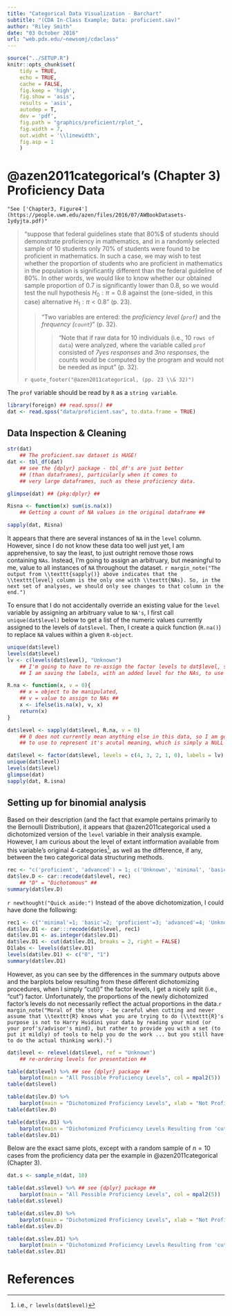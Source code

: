```yaml
---
title: "Categorical Data Visualization - Barchart"
subtitle: "(CDA In-Class Example; Data: proficient.sav)"
author: "Riley Smith"
date: "03 October 2016"
url: "web.pdx.edu/~newsomj/cdaclass"
---
```


```r
source("../SETUP.R")
knitr::opts_chunk$set(
    tidy = TRUE,
    echo = TRUE,
    cache = FALSE,
    fig.keep = 'high',
    fig.show = 'asis',
    results = 'asis',
    autodep = T,
    dev = 'pdf',
    fig.path = "graphics/proficient/rplot_",
    fig.width = 7,
    out.widht = '\\linewidth',
    fig.asp = 1
    )
```

# @azen2011categorical's (Chapter 3) Proficiency Data

```marginfigure
"See ['Chapter3, Figure4'](https://people.uwm.edu/azen/files/2016/07/AWBookDatasets-1ydyjta.pdf)"
```

> "suppose that federal guidelines state that $80\%$$ of students should demonstrate proficiency in mathematics, and in a randomly selected sample of 10 students only $70\%$ of students were found to be proficient in mathematics. In such a case, we may wish to test whether the proportion of students who are proficient in mathematics in the population is significantly different than the federal guideline of $80\%$. In other words, we would like to know whether our obtained sample proportion of $0.7$ is significantly lower than $0.8$, so we would test the null hypothesis $H_{0}: \pi = 0.8$ against the (one-sided, in this case) alternative $H_{1}: \pi < 0.8$" (p. 23).
>
> > "Two variables are entered: the _proficiency level (`prof`)_ and the _frequency (`count`)_" (p. 32).
> >
> > > "Note that if raw data for $10$ individuals (i.e., $10$ `rows of data`) were analyzed, where the variable called `prof` consisted of _$7 yes$ responses_ and _$3 no$ responses_, the counts would be computed by the program and would not be needed as input" (p. 32).
>
> `r quote_footer("@azen2011categorical, (pp. 23 \\& 32)")`

The `prof` variable should be read by `R` as a `string variable`.


```r
library(foreign) ## read.spss() ##
dat <- read.spss("data/proficient.sav", to.data.frame = TRUE)
```

## Data Inspection \& Cleaning

```r
str(dat)
    ## The proficient.sav dataset is HUGE!
dat <- tbl_df(dat)
    ## see the {dplyr} package - tbl_df's are just better
    ## (than dataframes), particularly when it comes to
    ## very large dataframes, such as these proficiency data.

glimpse(dat) ## {pkg:dplyr} ##

Risna <- function(x) sum(is.na(x))
    ## Getting a count of NA values in the original dataframe ##

sapply(dat, Risna)
```

It appears that there are several instances of `NA` in the `level` column. However, since I do not know these data too well just yet, I am apprehensive, to say the least, to just outright remove those rows containing `NAs`. Instead, I'm going to assign an arbitruary, but meaningful to me, value to all instances of `NA` throughout the dataset. `r margin_note("The output from \\texttt{sapply()} above indicates that the \\texttt{level} column is the only one with \\texttt{NAs}. So, in the next set of analyses, we should only see changes to that column in the end.")`

To ensure that I do not accidentally override an existing value for the `level` variable by assigning an arbitruary value to `NA's`, I first call `unique(dat$level)` below to get a list of the numeric values currently assigned to the levels of `dat$level`. Then, I create a quick function (`R.na()`) to replace `NA` values within a given `R-object`.

```r
unique(dat$level)
levels(dat$level)
lv <- c(levels(dat$level), "Unknown")
    ## I'm going to have to re-assign the factor levels to dat$level, so
    ## I am saving the labels, with an added level for the NAs, to use later

R.na <- function(x, v = 0){
    ## x = object to be manipulated,
    ## v = value to assign to NAs ##
    x <- ifelse(is.na(x), v, x)
    return(x)
}

dat$level <- sapply(dat$level, R.na, v = 0)
    ## 0 does not currently mean anything else in this data, so I am going
    ## to use to represent it's acutal meaning, which is simply a NULL value

dat$level <- factor(dat$level, levels = c(4, 3, 2, 1, 0), labels = lv)
unique(dat$level)
levels(dat$level)
glimpse(dat)
sapply(dat, R.isna)

```

## Setting up for binomial analysis

Based on their description (and the fact that example pertains primarily to the Bernoulli Distribution), it appears that @azen2011categorical used a dichotomized version of the `level` variable in their analysis example. However, I am curious about the level of extant intformation available from this variable's original 4-categories^[i.e., `r levels(dat$level)`], as well as the difference, if any, between the two categorical data structuring methods.

```r
rec <- "c('proficient', 'advanced') = 1; c('Unknown', 'minimal', 'basic') = 0"
dat$lev.D <- car::recode(dat$level, rec)
    ## "D" = "Dichotomous" ##
summary(dat$lev.D)
```

`r newthought("Quick aside:")` Instead of the above dichotomization, I could have done the following:

```r
rec1 <- c("'minimal'=1; 'basic'=2; 'proficient'=3; 'advanced'=4; 'Unknown'=0")
dat$lev.D1 <- car:::recode(dat$level, rec1)
dat$lev.D1 <- as.integer(dat$lev.D1)
dat$lev.D1 <- cut(dat$lev.D1, breaks = 2, right = FALSE)
D1labs <- levels(dat$lev.D1)
levels(dat$lev.D1) <- c("0", "1")
summary(dat$lev.D1)

```

However, as you can see by the differences in the summary outputs above and the barplots below resulting from these different dichotomizing procedures, when I simply "cut()" the factor levels, I get a nicely split (i.e., "cut") factor. Unfortunately, the proportions of the newly dichotomized factor's levels do not necessarily reflect the actual proportions in the data.`r margin_note("Moral of the story - be careful when cutting and never assume that \\texttt{R} knows what you are trying to do (\\texttt{R}'s purpose is not to Harry Huidini your data by reading your mind (or your prof's/advisor's mind), but rather to provide you with a set (to put it mildly) of tools to help you do the work ... but you still have to do the actual thinking work).")`

```r
dat$level <- relevel(dat$level, ref = "Unknown")
    ## re-ordering levels for presentation ##
```

```r
table(dat$level) %>% ## see {dplyr} package ##
    barplot(main = "All Possible Proficiency Levels", col = mpal2(5))
table(dat$level)

table(dat$lev.D) %>%
    barplot(main = "Dichotomized Proficiency Levels", xlab = "Not Proficient                 Proficient", col = mpal2(5)[c(1, 5)])
table(dat$lev.D)

table(dat$lev.D1) %>%
    barplot(main = "Dichotomized Proficiency Levels Resulting from 'cut(...)'", xlab = expression(paste(X <= 3,"                 ", X >= 3)), col = mpal2(5)[c(1, 5)])
table(dat$lev.D1)

```

Below are the exact same plots, except with a random sample of $n = 10$ cases from the proficiency data per the example in @azen2011categorical (Chapter 3).

```r
dat.s <- sample_n(dat, 10)
```

```r
table(dat.s$level) %>% ## see {dplyr} package ##
    barplot(main = "All Possible Proficiency Levels", col = mpal2(5))
table(dat.s$level)

table(dat.s$lev.D) %>%
    barplot(main = "Dichotomized Proficiency Levels", xlab = "Not Proficient                 Proficient", col = mpal2(5)[c(1, 5)])
table(dat.s$lev.D)

table(dat.s$lev.D1) %>%
    barplot(main = "Dichotomized Proficiency Levels Resulting from 'cut(...)'", xlab = expression(paste(X <= 3, "                 ", X >= 3)), col = mpal2(5)[c(1, 5)])
table(dat.s$lev.D1)
```

# References
